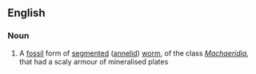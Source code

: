 ==English==

===Noun===
{{en-noun}}

# {{lb|en|paleontology}} A [[fossil]] form of [[segmented]] ([[annelid]]) [[worm]], of the class ''[[Machaeridia]]'', that had a scaly armour of mineralised plates